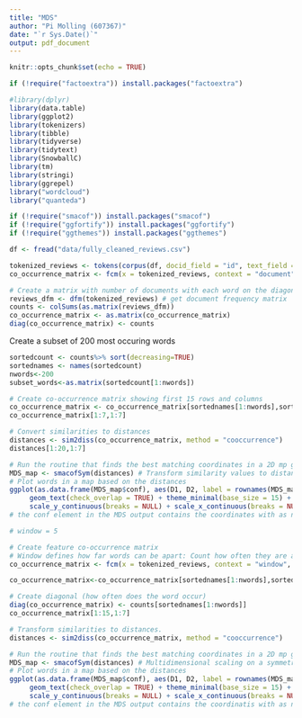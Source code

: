 ```yaml
---
title: "MDS"
author: "Pi Molling (607367)"
date: "`r Sys.Date()`"
output: pdf_document
---
```


```r
knitr::opts_chunk$set(echo = TRUE)
```

```r
if (!require("factoextra")) install.packages("factoextra")

#library(dplyr)
library(data.table)
library(ggplot2)
library(tokenizers)
library(tibble)
library(tidyverse)
library(tidytext)
library(SnowballC)
library(tm)
library(stringi)
library(ggrepel)
library("wordcloud")
library("quanteda")

if (!require("smacof")) install.packages("smacof")
if (!require("ggfortify")) install.packages("ggfortify")
if (!require("ggthemes")) install.packages("ggthemes")
```

```r
df <- fread("data/fully_cleaned_reviews.csv")
```

```r
tokenized_reviews <- tokens(corpus(df, docid_field = "id", text_field = "Review"))
co_occurrence_matrix <- fcm(x = tokenized_reviews, context = "document", count = "frequency", tri=FALSE)

# Create a matrix with number of documents with each word on the diagonal
reviews_dfm <- dfm(tokenized_reviews) # get document frequency matrix
counts <- colSums(as.matrix(reviews_dfm)) 
co_occurrence_matrix <- as.matrix(co_occurrence_matrix)
diag(co_occurrence_matrix) <- counts
```

Create a subset of 200 most occuring words

```r
sortedcount <- counts%>% sort(decreasing=TRUE)
sortednames <- names(sortedcount)
nwords<-200
subset_words<-as.matrix(sortedcount[1:nwords])
```

```r
# Create co-occurrence matrix showing first 15 rows and columns
co_occurrence_matrix <- co_occurrence_matrix[sortednames[1:nwords],sortednames[1:nwords]]
co_occurrence_matrix[1:7,1:7]
```

```r
# Convert similarities to distances
distances <- sim2diss(co_occurrence_matrix, method = "cooccurrence") 
distances[1:20,1:7]
```
```r
# Run the routine that finds the best matching coordinates in a 2D mp given the distances
MDS_map <- smacofSym(distances) # Transform similarity values to distances
# Plot words in a map based on the distances
ggplot(as.data.frame(MDS_map$conf), aes(D1, D2, label = rownames(MDS_map$conf))) +
     geom_text(check_overlap = TRUE) + theme_minimal(base_size = 15) + xlab('') + ylab('') +
     scale_y_continuous(breaks = NULL) + scale_x_continuous(breaks = NULL)
# the conf element in the MDS output contains the coordinates with as names D1 and D2.

```


```r
# window = 5

# Create feature co-occurrence matrix 
# Window defines how far words can be apart: Count how often they are at most 5 words apart
co_occurrence_matrix <- fcm(x = tokenized_reviews, context = "window", window=5, count = "boolean", tri=FALSE)

co_occurrence_matrix<-co_occurrence_matrix[sortednames[1:nwords],sortednames[1:nwords]]

# Create diagonal (how often does the word occur)
diag(co_occurrence_matrix) <- counts[sortednames[1:nwords]]
co_occurrence_matrix[1:15,1:7]
```

```r
# Transform similarities to distances.
distances <- sim2diss(co_occurrence_matrix, method = "cooccurrence") 

# Run the routine that finds the best matching coordinates in a 2D mp given the distances
MDS_map <- smacofSym(distances) # Multidimensional scaling on a symmetric dissimilarity matrix
# Plot words in a map based on the distances
ggplot(as.data.frame(MDS_map$conf), aes(D1, D2, label = rownames(MDS_map$conf))) +
     geom_text(check_overlap = TRUE) + theme_minimal(base_size = 15) + xlab('') + ylab('') +
     scale_y_continuous(breaks = NULL) + scale_x_continuous(breaks = NULL)
# the conf element in the MDS output contains the coordinatis with as names D1 and D2.
```
